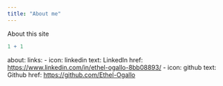 ---
title: "About me"
---

About this site

```{r}
1 + 1
```

about: links: - icon: linkedin text: LinkedIn href: <https://www.linkedin.com/in/ethel-ogallo-8bb08893/> - icon: github text: Github href: <https://github.com/Ethel-Ogallo>
